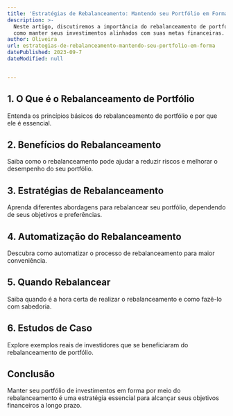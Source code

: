 ```yaml
---
title: 'Estratégias de Rebalanceamento: Mantendo seu Portfólio em Forma'
description: >-
  Neste artigo, discutiremos a importância do rebalanceamento de portfólio e
  como manter seus investimentos alinhados com suas metas financeiras.
author: Oliveira
url: estrategias-de-rebalanceamento-mantendo-seu-portfolio-em-forma
datePublished: 2023-09-7
dateModified: null


---
```


## **1. O Que é o Rebalanceamento de Portfólio**

Entenda os princípios básicos do rebalanceamento de portfólio e por que ele é essencial.

## **2. Benefícios do Rebalanceamento**

Saiba como o rebalanceamento pode ajudar a reduzir riscos e melhorar o desempenho do seu portfólio.

## **3. Estratégias de Rebalanceamento**

Aprenda diferentes abordagens para rebalancear seu portfólio, dependendo de seus objetivos e preferências.

## **4. Automatização do Rebalanceamento**

Descubra como automatizar o processo de rebalanceamento para maior conveniência.

## **5. Quando Rebalancear**

Saiba quando é a hora certa de realizar o rebalanceamento e como fazê-lo com sabedoria.

## **6. Estudos de Caso**

Explore exemplos reais de investidores que se beneficiaram do rebalanceamento de portfólio.

## **Conclusão**

Manter seu portfólio de investimentos em forma por meio do rebalanceamento é uma estratégia essencial para alcançar seus objetivos financeiros a longo prazo.

